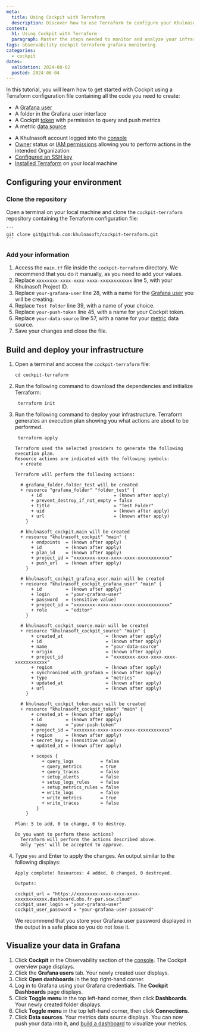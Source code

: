 ```yaml
---
meta:
  title: Using Cockpit with Terraform
  description: Discover how to use Terraform to configure your Khulnasoft Cockpit. This detailed guide walks you through creating a token, setting up a Grafana user, and configuring Khulnasoft and custom data sources.
content:
  h1: Using Cockpit with Terraform
  paragraph: Master the steps needed to monitor and analyze your infrastructure efficiently with our comprehensive tutorial.
tags: observability cockpit terraform grafana monitoring
categories:
  - cockpit
dates:
  validation: 2024-08-02
  posted: 2024-06-04
---
```


In this tutorial, you will learn how to get started with Cockpit using a Terraform configuration file containing all the code you need to create:

- A [Grafana user](/observability/cockpit/concepts/#grafana-users)
- A folder in the Grafana user interface
- A Cockpit [token](/observability/cockpit/concepts/#tokens) with permission to query and push metrics
- A metric [data source](/observability/cockpit/concepts/#data-sources)

<Macro id="requirements" />

- A Khulnasoft account logged into the [console](https://console.khulnasoft.com)
- [Owner](/identity-and-access-management/iam/concepts/#owner) status or [IAM permissions](/identity-and-access-management/iam/concepts/#permission) allowing you to perform actions in the intended Organization
- [Configured an SSH key](/identity-and-access-management/organizations-and-projects/how-to/create-ssh-key/#how-to-generate-an-ed25519-ssh-key-pair-on-macos-and-linux)
- [Installed Terraform](https://www.terraform.io/downloads.html) on your local machine


## Configuring your environment

### Clone the repository

Open a terminal on your local machine and clone the `cockpit-terraform` repository containing the Terraform configuration file:

    ```
    git clone git@github.com:khulnasoft/cockpit-terraform.git
    ```

### Add your information

1. Access the `main.tf` file inside the `cockpit-terraform` directory. We recommend that you do it manually, as you need to add your values.
2. Replace `xxxxxxxx-xxxx-xxxx-xxxx-xxxxxxxxxxxx` line 5, with your Khulnasoft Project ID.
3. Replace `your-grafana-user` line 28, with a name for the [Grafana user](/observability/cockpit/concepts/#grafana-users) you will be creating.
4. Replace `Test Folder` line 39, with a name of your choice.
5. Replace `your-push-token` line 45, with a name for your Cockpit token.
6. Replace `your-data-source` line 57, with a name for your [metric](/observability/cockpit/concepts/#metric) data source.
7. Save your changes and close the file.

## Build and deploy your infrastructure

1. Open a terminal and access the `cockpit-terraform` file:

    ```
    cd cockpit-terraform
    ```
2. Run the following command to download the dependencies and initialize Terraform:

    ```
     terraform init
    ```
3. Run the following command to deploy your infrastructure. Terraform generates an execution plan showing you what actions are about to be performed.

    ```
     terraform apply
    ```

    ```
    Terraform used the selected providers to generate the following execution plan.
    Resource actions are indicated with the following symbols:
      + create

    Terraform will perform the following actions:

      # grafana_folder.folder_test will be created
      + resource "grafana_folder" "folder_test" {
          + id                           = (known after apply)
          + prevent_destroy_if_not_empty = false
          + title                        = "Test Folder"
          + uid                          = (known after apply)
          + url                          = (known after apply)
        }

      # khulnasoft_cockpit.main will be created
      + resource "khulnasoft_cockpit" "main" {
          + endpoints  = (known after apply)
          + id         = (known after apply)
          + plan_id    = (known after apply)
          + project_id = "xxxxxxxx-xxxx-xxxx-xxxx-xxxxxxxxxxxx"
          + push_url   = (known after apply)
        }

      # khulnasoft_cockpit_grafana_user.main will be created
      + resource "khulnasoft_cockpit_grafana_user" "main" {
          + id         = (known after apply)
          + login      = "your-grafana-user"
          + password   = (sensitive value)
          + project_id = "xxxxxxxx-xxxx-xxxx-xxxx-xxxxxxxxxxxx"
          + role       = "editor"
        }

      # khulnasoft_cockpit_source.main will be created
      + resource "khulnasoft_cockpit_source" "main" {
          + created_at                = (known after apply)
          + id                        = (known after apply)
          + name                      = "your-data-source"
          + origin                    = (known after apply)
          + project_id                = "xxxxxxxx-xxxx-xxxx-xxxx-xxxxxxxxxxxx"
          + region                    = (known after apply)
          + synchronized_with_grafana = (known after apply)
          + type                      = "metrics"
          + updated_at                = (known after apply)
          + url                       = (known after apply)
        }

      # khulnasoft_cockpit_token.main will be created
      + resource "khulnasoft_cockpit_token" "main" {
          + created_at = (known after apply)
          + id         = (known after apply)
          + name       = "your-push-token"
          + project_id = "xxxxxxxx-xxxx-xxxx-xxxx-xxxxxxxxxxxx"
          + region     = (known after apply)
          + secret_key = (sensitive value)
          + updated_at = (known after apply)

          + scopes {
              + query_logs          = false
              + query_metrics       = true
              + query_traces        = false
              + setup_alerts        = false
              + setup_logs_rules    = false
              + setup_metrics_rules = false
              + write_logs          = false
              + write_metrics       = true
              + write_traces        = false
            }
        }

    Plan: 5 to add, 0 to change, 0 to destroy.

    Do you want to perform these actions?
      Terraform will perform the actions described above.
      Only 'yes' will be accepted to approve.
    ```
4. Type `yes` and Enter to apply the changes. An output similar to the following displays:

    ```
    Apply complete! Resources: 4 added, 0 changed, 0 destroyed.

    Outputs:

    cockpit_url = "https://xxxxxxxx-xxxx-xxxx-xxxx-xxxxxxxxxxxx.dashboard.obs.fr-par.scw.cloud"
    cockpit_user_login = "your-grafana-user"
    cockpit_user_password = "your-grafana-user-password"
    ```

    <Message type="important">
      We recommend that you store your Grafana user password displayed in the output in a safe place so you do not lose it.
    </Message>

## Visualize your data in Grafana

1. Click **Cockpit** in the Observability section of the [console](https://console.khulnasoft.com). The Cockpit overview page displays.
2. Click the **Grafana users** tab. Your newly created user displays.
3. Click **Open dashboards** in the top right-hand corner.
4. Log in to Grafana using your Grafana credentials. The **Cockpit Dashboards** page displays.
5. Click **Toggle menu** in the top left-hand corner, then click **Dashboards**. Your newly created folder displays.
6. Click **Toggle menu** in the top left-hand corner, then click **Connections**.
7. Click **Data sources**. Your metrics data source displays. You can now push your data into it, and [build a dashboard](https://grafana.com/docs/grafana/latest/getting-started/build-first-dashboard/) to visualize your metrics.

